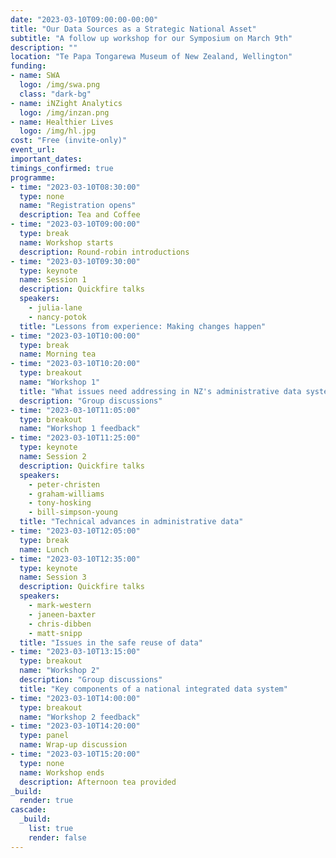 ```yaml
---
date: "2023-03-10T09:00:00-00:00"
title: "Our Data Sources as a Strategic National Asset"
subtitle: "A follow up workshop for our Symposium on March 9th"
description: ""
location: "Te Papa Tongarewa Museum of New Zealand, Wellington"
funding:
- name: SWA
  logo: /img/swa.png
  class: "dark-bg"
- name: iNZight Analytics
  logo: /img/inzan.png
- name: Healthier Lives
  logo: /img/hl.jpg
cost: "Free (invite-only)"
event_url:
important_dates:
timings_confirmed: true
programme:
- time: "2023-03-10T08:30:00"
  type: none
  name: "Registration opens"
  description: Tea and Coffee
- time: "2023-03-10T09:00:00"
  type: break
  name: Workshop starts
  description: Round-robin introductions
- time: "2023-03-10T09:30:00"
  type: keynote
  name: Session 1
  description: Quickfire talks
  speakers:
    - julia-lane
    - nancy-potok
  title: "Lessons from experience: Making changes happen"
- time: "2023-03-10T10:00:00"
  type: break
  name: Morning tea
- time: "2023-03-10T10:20:00"
  type: breakout
  name: "Workshop 1"
  title: "What issues need addressing in NZ's administrative data system?"
  description: "Group discussions"
- time: "2023-03-10T11:05:00"
  type: breakout
  name: "Workshop 1 feedback"
- time: "2023-03-10T11:25:00"
  type: keynote
  name: Session 2
  description: Quickfire talks
  speakers:
    - peter-christen
    - graham-williams
    - tony-hosking
    - bill-simpson-young
  title: "Technical advances in administrative data"
- time: "2023-03-10T12:05:00"
  type: break
  name: Lunch
- time: "2023-03-10T12:35:00"
  type: keynote
  name: Session 3
  description: Quickfire talks
  speakers:
    - mark-western
    - janeen-baxter
    - chris-dibben
    - matt-snipp
  title: "Issues in the safe reuse of data"
- time: "2023-03-10T13:15:00"
  type: breakout
  name: "Workshop 2"
  description: "Group discussions"
  title: "Key components of a national integrated data system"
- time: "2023-03-10T14:00:00"
  type: breakout
  name: "Workshop 2 feedback"
- time: "2023-03-10T14:20:00"
  type: panel
  name: Wrap-up discussion
- time: "2023-03-10T15:20:00"
  type: none
  name: Workshop ends
  description: Afternoon tea provided
_build:
  render: true
cascade:
  _build:
    list: true
    render: false
---
```

